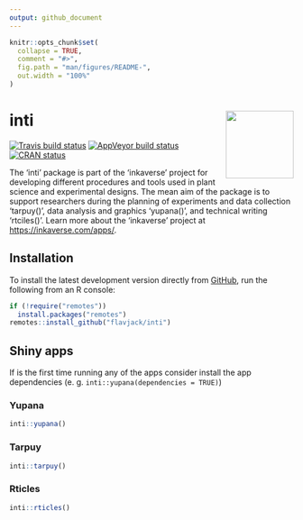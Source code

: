 ```yaml
---
output: github_document
---
```


<!-- README.md is generated from README.Rmd. Please edit that file -->

```r
knitr::opts_chunk$set(
  collapse = TRUE,
  comment = "#>",
  fig.path = "man/figures/README-",
  out.width = "100%"
)
```

# inti <img src="man/figures/logo.png" align="right" alt="" width="120" />

<!-- badges: start -->
[![Travis build status](https://travis-ci.org/Flavjack/inti.svg?branch=master)](https://travis-ci.org/Flavjack/inti)
[![AppVeyor build status](https://ci.appveyor.com/api/projects/status/github/Flavjack/inti?branch=master&svg=true)](https://ci.appveyor.com/project/Flavjack/inti)
[![CRAN status](https://www.r-pkg.org/badges/version/inti)](https://CRAN.R-project.org/package=inti)
<!-- badges: end -->

The 'inti' package is part of the 'inkaverse' project for developing different procedures and tools used in plant science and experimental designs. The mean aim of the package is to support researchers during the planning of experiments and data collection 'tarpuy()', data analysis and graphics 'yupana()', and technical writing 'rtciles()'. Learn more about the 'inkaverse' project at <https://inkaverse.com/apps/>.

## Installation

<!-- To install the stable version from [CRAN](https://CRAN.R-project.org), run the following from an R console: -->

<!-- ``` r -->
<!-- install.packages("inti") -->
<!-- ``` -->

To install the latest development version directly from [GitHub](https://github.com/Flavjack/inti), run the following from an R console:

``` r
if (!require("remotes"))
  install.packages("remotes")
remotes::install_github("flavjack/inti")
```
## Shiny apps

If is the first time running any of the apps consider install the app dependencies (e. g. `inti::yupana(dependencies = TRUE)`)

### Yupana

```r
inti::yupana()
```
### Tarpuy

```r
inti::tarpuy()
```

### Rticles

```r
inti::rticles()
```

